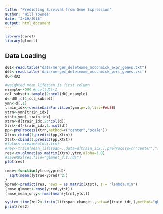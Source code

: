 ```yaml
---
title: "Predicting Survival from Gene Expression"
author: "Will Townes"
date: "3/29/2018"
output: html_document
---
```


```r
library(caret)
library(glmnet)
```

## Data Loading

```r
d01<-read.table("data/merged_deleteome_mccormick_expr_genes.txt")
d02<-read.table("data/merged_deleteome_mccormick_pert_genes.txt")
d0<-d02
```
```r
#weighted mean lifespan is first column
nsample<-500 #ncol(d0)-2
col_subset<-sample(2:ncol(d0),nsample)
d<-d0[,c(1,col_subset)]
ymn<-d[,1]
train_idx<-createDataPartition(ymn,p=.6,list=FALSE)
ytrn<-ymn[train_idx]
ytst<-ymn[-train_idx]
Xtrn<-d[train_idx,2:ncol(d)]
Xtst<-d[-train_idx,2:ncol(d)]
pp<-preProcess(Xtrn,method=c("center","scale"))
Xtrn<-cbind(1,predict(pp,Xtrn))
Xtst<-cbind(1,predict(pp,Xtst))
#folds<-createFolds(ytrn)
#res<-train(mean_lifespan~.,data=d[train_idx,],preProcess=c("center","scale"))
res<-cv.glmnet(as.matrix(Xtrn),ytrn,alpha=1.0)
#saveRDS(res,file="glmnet_fit.rds")
plot(res)
```

```r
rmse<-function(ytrue,ypred){
  sqrt(mean((ytrue-ypred)^2))
}
ypred<-predict(res, newx = as.matrix(Xtst), s = "lambda.min")
(rmse_glmnet<-rmse(ypred,ytst))
(rmse_mean_only<-rmse(mean(ytrn),ytst))
```

```r
system.time(res2<-train(lifespan_change~.,data=d[train_idx,],method="gbm",distribution="gaussian",preProcess=c("center","scale"),verbose=FALSE))
print(res2)
```
